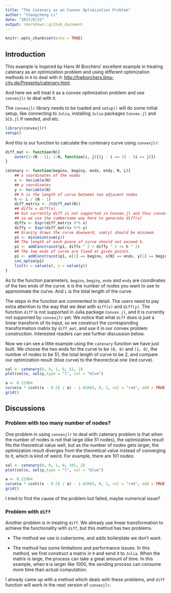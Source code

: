 ```yaml
---
title: "The Catenary as an Convex Optimization Problem"
author: "Changcheng Li"
date: "2017/6/22"
output: rmarkdown::github_document
---
```


```r
knitr::opts_chunk$set(echo = TRUE)
```

## Introduction

This example is inspired by Hans W Borchers' excellent example in treating
catenary as an optimization problem and using different optimization methods in `R` to deal with it:
<http://hwborchers.lima-city.de/Presents/catenary.html>.

And here we will treat it as a convex optimization problem and
use `convexjlr` to deal with it.

The `convexjlr` library needs to be loaded and `setup()` will do some initial setup,
like connecting to `Julia`, installing `Julia` packages `Convex.jl` and `SCS.jl` if needed,
and etc.

```r
library(convexjlr)
setup()
```

And this is our function to calculate the contenary curve using `convexjlr`:

```r
diff_mat <- function(N){
    outer(1:(N - 1), 1:N, function(i, j){(j - i == 1) - (i == j)})
}

catenary <- function(beginx, beginy, endx, endy, N, L){
    ## x coordinates of the nodes
    x <- Variable(N)
    ## y coordinates
    y <- Variable(N)
    ## h is the length of curve between two adjacent nodes
    h <- L / (N - 1)
    diff_matrix <- J(diff_mat(N))
    ## diffx = diff(x) 
    ## but currently diff is not supported in Convex.jl and thus convexjlr
    ## so we use the cumbersome way here to generate diff(x)
    diffx <- Expr(diff_matrix %*% x)
    diffy <- Expr(diff_matrix %*% y)
    ## Gravity draws the curve downward, sum(y) should be minimum.
    p1 <- minimize(sum(y))
    ## The length of each piece of curve should not exceed h.
    p1 <- addConstraint(p1, diffx ^ 2 + diffy ^ 2 <= h ^ 2)
    ## The two ends of curve are fixed at given points.
    p1 <- addConstraint(p1, x[1] == beginx, x[N] == endx, y[1] == beginy, y[N] == endy)
    cvx_optim(p1)
    list(x = value(x), y = value(y))
}
```

As to the function parameters, `beginx`, `beginy`, `endx` and `endy` are coordinates of
the two ends of the curve. 
`N` is the number of nodes you want to use to approximate the curve.
And `L` is the total length of the curve.

The steps in the function are commented in detail.
The users need to pay extra attention to the way that 
we deal with `diff(x)` and `diff(y)`.
The function `diff` is not supported in Julia package `Convex.jl`,
and it is currently not supported by `convexjlr` yet.
We notice that what `diff` does is just a linear transform of its input,
so we construct the corresponding transformation matrix by `diff_mat`,
and use it in our convex problem construction.
Interested readers can see further discussion below.

Now we can see a little example using the `catenary` function we have just built.
We choose the two ends for the curve to be `(0, 0)` and `(1, 0)`,
the number of nodes to be 51, the total length of curve to be 2,
and compare our optimization result (blue curve) to the theorectical one (red curve).

```r
sol <- catenary(0, 0, 1, 0, 51, 2)
plot(sol$x, sol$y,type = "l", col = "blue")

a <- 0.22964
curve(a * cosh((x - 0.5) / a) - 1.02603, 0, 1, col = "red", add = TRUE)
grid()
```

## Discussions

### Problem with too many number of nodes?

One problem in using `convexjlr` to deal with catenary problem is that
when the number of nodes is not that large (like 51 nodes), 
the optimization result fits the theoretical value well, 
but as the number of nodes gets larger, the optimization result diverges
from the theoretical value instead of converging to it, which is kind of weird.
For example, there are 101 nodes:
```r
sol <- catenary(0, 0, 1, 0, 101, 2)
plot(sol$x, sol$y,type = "l", col = "blue")

a <- 0.22964
curve(a * cosh((x - 0.5) / a) - 1.02603, 0, 1, col = "red", add = TRUE)
grid()
```

I tried to find the cause of the problem but failed, maybe numerical issue?

### Problem with `diff`
Another problem is in treating `diff`.
We already use linear transformation to achieve the functionality with `diff`,
but this method has two problems.

- The method we use is cubersome, and adds boilerplate we don't want.

- The method has some limitations and performance issues. 
  In this method, we first construct a matrix in `R` and send it to `Julia`.
  When the matrix is large, the process can take a great amount of time.
  In this example, when `N` is larger like 1000,
  the sending process can consume more time than actual computation.
  
I already came up with a method which deals with these problems,
and `diff` function will work in the next version of `convexjlr`.
